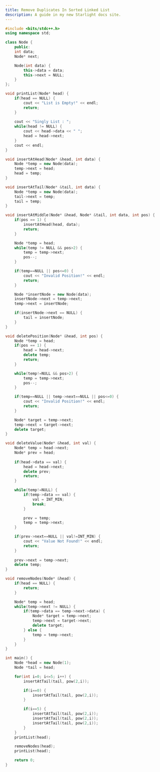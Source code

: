 ```yaml
---
title: Remove Duplicates In Sorted Linked List
description: A guide in my new Starlight docs site.
---
```


```c++
#include <bits/stdc++.h>
using namespace std;

class Node {
    public:
    int data;
    Node* next;

    Node(int data) {
        this->data = data;
        this->next = NULL;
    }
};

void printList(Node* head) {
    if(head == NULL) {
        cout << "List is Empty!" << endl;
        return;
    }
    
    cout << "Singly List : ";
    while(head != NULL) {
        cout << head->data << " ";
        head = head->next;
    }
    cout << endl;
}

void insertAtHead(Node* &head, int data) {
    Node *temp = new Node(data);
    temp->next = head;
    head = temp;
}

void insertAtTail(Node* &tail, int data) {
    Node *temp = new Node(data);
    tail->next = temp;
    tail = temp;
}

void insertAtMiddle(Node* &head, Node* &tail, int data, int pos) {
    if(pos == 1) {
        insertAtHead(head, data);
        return;
    }

    Node *temp = head;
    while(temp != NULL && pos>2) {
        temp = temp->next;
        pos--;
    }

    if(temp==NULL || pos<=0) {
        cout << "Invalid Position!" << endl;
        return;
    }

    Node *insertNode = new Node(data);
    insertNode->next = temp->next;
    temp->next = insertNode;

    if(insertNode->next == NULL) {
        tail = insertNode;
    }
}

void deletePosition(Node* &head, int pos) {
    Node *temp = head;
    if(pos == 1) {
        head = head->next;
        delete temp;
        return;
    }

    while(temp!=NULL && pos>2) {
        temp = temp->next;
        pos--;
    }

    if(temp==NULL || temp->next==NULL || pos<=0) {
        cout << "Invalid Position!" << endl;
        return;
    }

    Node* target = temp->next;
    temp->next = target->next;
    delete target;
}

void deleteValue(Node* &head, int val) {
    Node* temp = head->next;
    Node* prev = head;
    
    if(head->data == val) {
        head = head->next;
        delete prev;
        return;
    }

    while(temp!=NULL) {
        if(temp->data == val) {
            val = INT_MIN;
            break;
        }

        prev = temp;
        temp = temp->next;
    }

    if(prev->next==NULL || val!=INT_MIN) {
        cout << "Value Not Found!" << endl;
        return;
    }
    
    prev->next = temp->next;
    delete temp;
}

void removeNodes(Node* &head) {
    if(head == NULL) {
        return;
    }

    Node* temp = head;
    while(temp->next != NULL) {
        if(temp->data == temp->next->data) {
            Node* target = temp->next;
            temp->next = target->next;
            delete target;
        } else {
            temp = temp->next;
        }
    }
}

int main() {
    Node *head = new Node(1);
    Node *tail = head;

    for(int i=0; i<=5; i++) {
        insertAtTail(tail, pow(2,i));

        if(i==0) {
            insertAtTail(tail, pow(2,i));
        }

        if(i==5) {
            insertAtTail(tail, pow(2,i));
            insertAtTail(tail, pow(2,i));
            insertAtTail(tail, pow(2,i));
        }
    }
    printList(head);

    removeNodes(head);
    printList(head);

    return 0;
}
```
